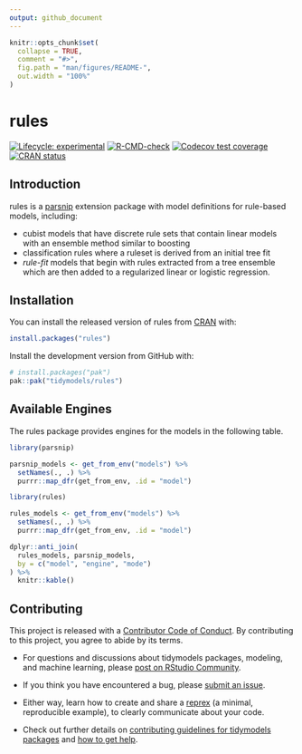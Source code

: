 ```yaml
---
output: github_document
---
```


<!-- README.md is generated from README.Rmd. Please edit that file -->

```r
knitr::opts_chunk$set(
  collapse = TRUE,
  comment = "#>",
  fig.path = "man/figures/README-",
  out.width = "100%"
)
```

# rules

<!-- badges: start -->
[![Lifecycle: experimental](https://img.shields.io/badge/lifecycle-experimental-orange.svg)](https://lifecycle.r-lib.org/articles/stages.html)
[![R-CMD-check](https://github.com/tidymodels/rules/actions/workflows/R-CMD-check.yaml/badge.svg)](https://github.com/tidymodels/rules/actions/workflows/R-CMD-check.yaml)
[![Codecov test coverage](https://codecov.io/gh/tidymodels/rules/branch/main/graph/badge.svg)](https://app.codecov.io/gh/tidymodels/rules?branch=main)
[![CRAN status](https://www.r-pkg.org/badges/version/rules)](https://cran.r-project.org/package=rules)
<!-- badges: end -->

## Introduction

rules is a [parsnip](https://parsnip.tidymodels.org/) extension package with model definitions for rule-based models, including:

 * cubist models that have discrete rule sets that contain linear models with an ensemble method similar to boosting
 * classification rules where a ruleset is derived from an initial tree fit
 * _rule-fit_ models that begin with rules extracted from a tree ensemble which are then added to a regularized linear or logistic regression. 

## Installation

You can install the released version of rules from [CRAN](https://CRAN.R-project.org) with:

``` r
install.packages("rules")
```

Install the development version from GitHub with:

``` r
# install.packages("pak")
pak::pak("tidymodels/rules")
```

## Available Engines

The rules package provides engines for the models in the following table.

```r
library(parsnip)

parsnip_models <- get_from_env("models") %>%
  setNames(., .) %>%
  purrr::map_dfr(get_from_env, .id = "model")

library(rules)

rules_models <- get_from_env("models") %>%
  setNames(., .) %>%
  purrr::map_dfr(get_from_env, .id = "model")

dplyr::anti_join(
  rules_models, parsnip_models, 
  by = c("model", "engine", "mode")
) %>%
  knitr::kable()
```

## Contributing

This project is released with a [Contributor Code of Conduct](https://www.contributor-covenant.org/version/2/1/CODE_OF_CONDUCT.html). By contributing to this project, you agree to abide by its terms.

- For questions and discussions about tidymodels packages, modeling, and machine learning, please [post on RStudio Community](https://community.rstudio.com/new-topic?category_id=15&tags=tidymodels,question).

- If you think you have encountered a bug, please [submit an issue](https://github.com/tidymodels/rules/issues).

- Either way, learn how to create and share a [reprex](https://reprex.tidyverse.org/articles/articles/learn-reprex.html) (a minimal, reproducible example), to clearly communicate about your code.

- Check out further details on [contributing guidelines for tidymodels packages](https://www.tidymodels.org/contribute/) and [how to get help](https://www.tidymodels.org/help/).
